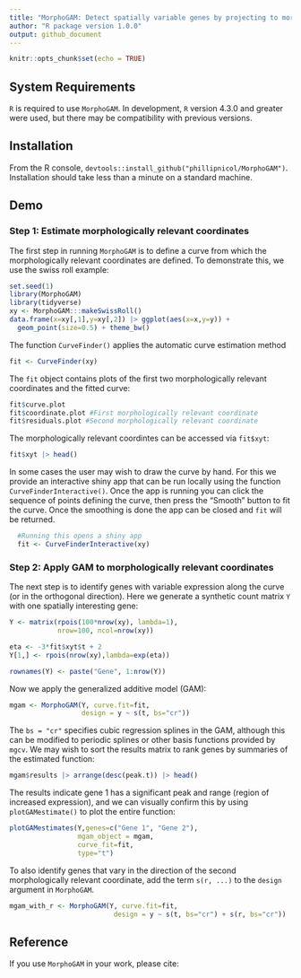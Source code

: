 ```yaml
---
title: "MorphoGAM: Detect spatially variable genes by projecting to morphologically relevant curves"
author: "R package version 1.0.0"
output: github_document
---
```


```r
knitr::opts_chunk$set(echo = TRUE)
```

## System Requirements

`R` is required to use `MorphoGAM`. In development, `R` version 4.3.0 and greater were used, but there may be compatibility with previous versions. 

## Installation 

From the R console, `devtools::install_github("phillipnicol/MorphoGAM")`. Installation should take less than a minute on a standard machine. 

## Demo 

### Step 1: Estimate morphologically relevant coordinates

The first step in running `MorphoGAM` is to define a curve from which the morphologically relevant coordinates are defined. To demonstrate this, we use the swiss roll example: 

```r
set.seed(1)
library(MorphoGAM)
library(tidyverse)
xy <- MorphoGAM:::makeSwissRoll()
data.frame(x=xy[,1],y=xy[,2]) |> ggplot(aes(x=x,y=y)) + 
  geom_point(size=0.5) + theme_bw()
```

The function `CurveFinder()` applies the automatic curve estimation method 

```r
fit <- CurveFinder(xy)
```


The `fit` object contains plots of the first two morphologically relevant coordinates and the fitted curve: 

```r
fit$curve.plot
fit$coordinate.plot #First morphologically relevant coordinate 
fit$residuals.plot #Second morphologically relevant coordinate
```

The morphologically relevant coordintes can be accessed via `fit$xyt`: 

```r
fit$xyt |> head()
```


In some cases the user may wish to draw the curve by hand. For this we provide an interactive shiny app that can be run locally using the function `CurveFinderInteractive()`. Once the app is running you can click the sequence of points defining the curve, then press the "Smooth" button to fit the curve. Once the smoothing is done the app can be closed and `fit` will be returned.

```r
  #Running this opens a shiny app
  fit <- CurveFinderInteractive(xy)
```

### Step 2: Apply GAM to morphologically relevant coordinates

The next step is to identify genes with variable expression along the curve (or in the orthogonal direction). Here we generate a synthetic count matrix `Y` with one spatially interesting gene: 

```r
Y <- matrix(rpois(100*nrow(xy), lambda=1),
            nrow=100, ncol=nrow(xy))

eta <- -3*fit$xyt$t + 2
Y[1,] <- rpois(nrow(xy),lambda=exp(eta))

rownames(Y) <- paste("Gene", 1:nrow(Y))
```

Now we apply the generalized additive model (GAM): 

```r
mgam <- MorphoGAM(Y, curve.fit=fit,
                  design = y ~ s(t, bs="cr"))
```

The `bs = "cr"` specifies cubic regression splines in the GAM, although this can be modified to periodic splines or other basis functions provided by `mgcv`. We may wish to sort the results matrix to rank genes by summaries of the estimated function:

```r
mgam$results |> arrange(desc(peak.t)) |> head()
```

The results indicate gene $1$ has a significant peak and range (region of increased expression), and we can visually confirm this by using `plotGAMestimate()` to plot the entire function:

```r
plotGAMestimates(Y,genes=c("Gene 1", "Gene 2"),
                 mgam_object = mgam,
                 curve_fit=fit,
                 type="t")
```


To also identify genes that vary in the direction of the second morphologically relevant coordinate, add the term `s(r, ...)` to the `design` argument in `MorphoGAM`. 

```r
mgam_with_r <- MorphoGAM(Y, curve.fit=fit,
                          design = y ~ s(t, bs="cr") + s(r, bs="cr"))
```



## Reference

If you use `MorphoGAM` in your work, please cite:


